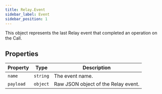 ```yaml
---
title: Relay.Event
sidebar_label: Event
sidebar_position: 1
---
```


This object represents the last Relay event that completed an operation on the Call.

## Properties

| Property | Type | Description |
|----------|------|-------------|
| `name` | `string` | The event name. |
| `payload` | `object` | Raw JSON object of the Relay event. |